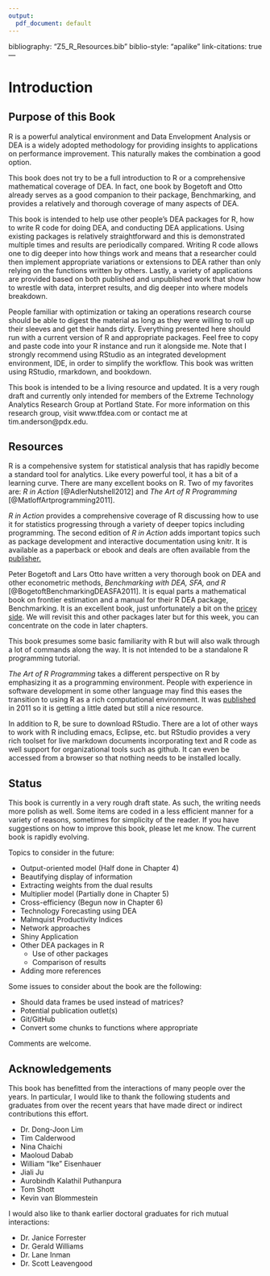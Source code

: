 ```yaml
---
output:
  pdf_document: default
---
```

bibliography: "Z5_R_Resources.bib"
biblio-style: "apalike"
link-citations: true
---

# Introduction

Purpose of this Book
-----------------------------

R is a powerful analytical environment and Data Envelopment Analysis or DEA is a widely adopted methodology for providing insights to applications on performance improvement.  This naturally makes the combination a good option. 

This book does not try to be a full  introduction to R or a comprehensive mathematical coverage of DEA.  In fact, one book by Bogetoft and Otto already serves as a good companion to their package, Benchmarking, and provides a relatively and thorough coverage of many aspects of DEA.  

This book is intended to help use other people's DEA packages for R, how to write R code for doing DEA, and conducting DEA applications.  Using existing packages is relatively straightforward and this is demonstrated multiple times and results are periodically compared.  Writing R code allows one to dig deeper into how things work and means that a researcher could then implement appropriate variations or extensions to DEA rather than only relying on the functions written by others.  Lastly, a variety of applications are provided based on both published and unpublished work that show how to wrestle with data, interpret results, and dig deeper into where models breakdown.  

People familiar with optimization or taking an operations research course should be able to digest the material as long as they were willing to roll up their sleeves and get their hands dirty.  Everything presented here should run with a current version of R and appropriate packages.  Feel free to copy and paste code into your R instance and run it alongside me. Note that I strongly recommend using RStudio as an integrated development environment, IDE, in order to simplify the workflow.  This book was written using RStudio, rmarkdown, and bookdown.  

This book is intended to be a living resource and updated.  It is a very rough draft and currently only intended for members of the Extreme Technology Analytics Research Group at Portland State.  For more information on this research group, visit www.tfdea.com or contact me at tim.anderson@pdx.edu. 

## Resources

R is a compehensive system for statistical analysis that has rapidly become a standard tool for analytics.  Like every powerful tool, it has a bit of a learning curve.  There are many excellent books on R.  Two of my favorites are:  _R in Action_ [@AdlerNutshell2012] and _The Art of R Programming_ [@MatloffArtprogramming2011].

_R in Action_ provides a comprehensive coverage of R discussing how to use it for statistics progressing through a variety of deeper topics including programming.  The second edition of _R in Action_ adds important topics such as package development and interactive documentation using knitr.  It is available as a paperback or ebook and deals are often available from the [publisher.](http://www.manning.com/kabacoff2/)

Peter Bogetoft and Lars Otto have written a very thorough book on DEA and other econometric methods, _Benchmarking with DEA, SFA, and R_ [@BogetoftBenchmarkingDEASFA2011].  It is equal parts a mathematical book on frontier estimation and a manual for their R DEA package, Benchmarking.  It is an excellent book, just unfortunately a bit on the [pricey side](http://www.amazon.com/Benchmarking-International-Operations-Research-Management/dp/1441979603/ref=sr_1_fkmr1_1?ie=UTF8&qid=1396922272&sr=8-1-fkmr1&keywords=bogetoft+otto+benchmarking). We will revisit this and other packages later but for this week, you can concentrate on the code in later chapters.

This book  presumes some basic familiarity with R but will also walk through a lot of commands along the way.  It is not intended to be a standalone R programming tutorial.  

_The Art of R Programming_ takes a different perspective on R by emphasizing it as a programming environment.  People with experience in software development in some other language may find this eases the transition to using R as a rich computational environment.  It was [published](http://shop.oreilly.com/product/9781593273842.do) in 2011 so it is getting a little dated but still a nice resource.

In addition to R, be sure to download RStudio.  There are a lot of other ways to work with R including emacs, Eclipse, etc. but RStudio provides a very rich toolset for live markdown  documents incorporating text and R code as well support for organizational tools such as github.  It can even be accessed from a browser so that nothing needs to be installed locally.

## Status

This book is currently in a very rough draft state.  As such, the writing needs more polish as well.  Some items are coded in a less efficient manner for a variety of reasons, sometimes for simplicity of the reader.  If you have suggestions on how to improve this book, please let me know.  The current book is rapidly evolving.  

Topics to consider in the future:

* Output-oriented model (Half done in Chapter 4)
* Beautifying display of information
* Extracting weights from the dual results
* Multiplier model (Partially done in Chapter 5)
* Cross-efficiency (Begun now in Chapter 6)
* Technology Forecasting using DEA
* Malmquist Productivity Indices
* Network approaches
* Shiny Application
* Other DEA packages in R
    + Use of other packages
    + Comparison of results
* Adding more references

Some issues to consider about the book are the following:

* Should data frames be used instead of matrices?
* Potential publication outlet(s)
* Git/GitHub
* Convert some chunks to functions where appropriate

Comments are welcome.

## Acknowledgements

This book has benefitted from the interactions of many people over the years.  In particular, I would like to thank the following students and graduates from over the recent years that have made direct or indirect contributions this effort.  

* Dr. Dong-Joon Lim
* Tim Calderwood
* Nina Chaichi
* Maoloud Dabab
* William "Ike" Eisenhauer
* Jiali Ju
* Aurobindh Kalathil Puthanpura
* Tom Shott
* Kevin van Blommestein

I would also like to thank earlier doctoral graduates for rich mutual interactions:

* Dr. Janice Forrester
* Dr. Gerald Williams
* Dr. Lane Inman
* Dr. Scott Leavengood

